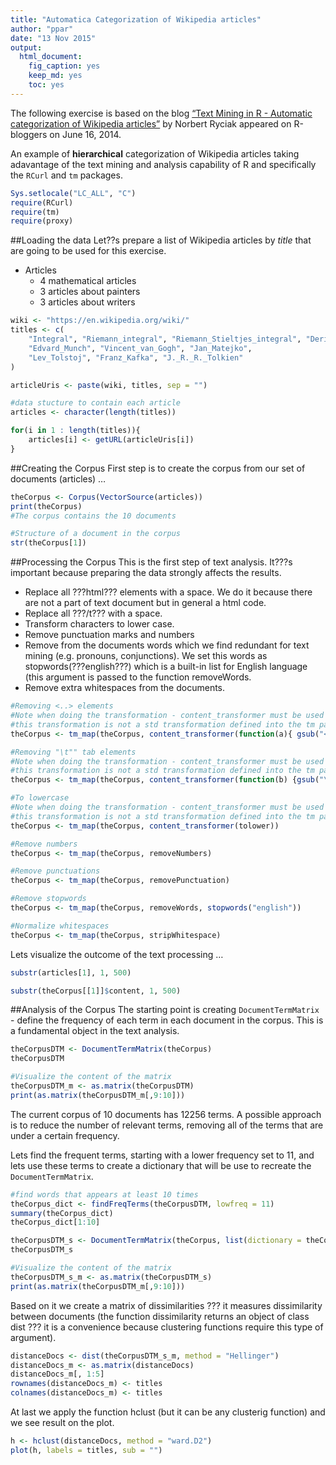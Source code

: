 ```yaml
---
title: "Automatica Categorization of Wikipedia articles"
author: "ppar"
date: "13 Nov 2015"
output:
  html_document:
    fig_caption: yes
    keep_md: yes
    toc: yes
---
```


The following exercise is based on the blog ["Text Mining in R - Automatic categorization of Wikipedia articles"](http://www.r-bloggers.com/text-mining-in-r-automatic-categorization-of-wikipedia-articles/) by Norbert Ryciak appeared on R-bloggers on June 16, 2014.

An example of __hierarchical__ categorization of Wikipedia articles taking adavantage of the text mining and analysis capability of R and specifically the `RCurl` and `tm` packages.

```r
Sys.setlocale("LC_ALL", "C")
require(RCurl)
require(tm)
require(proxy)
```

##Loading the data
Let??s prepare a list of Wikipedia articles by _title_ that are going to be used for this exercise.

* Articles
    * 4 mathematical articles
    * 3 articles about painters
    * 3 articles about writers

```r
wiki <- "https://en.wikipedia.org/wiki/"
titles <- c(
    "Integral", "Riemann_integral", "Riemann_Stieltjes_integral", "Derivative",
    "Edvard_Munch", "Vincent_van_Gogh", "Jan_Matejko",
    "Lev_Tolstoj", "Franz_Kafka", "J._R._R._Tolkien"
)

articleUris <- paste(wiki, titles, sep = "")

#data stucture to contain each article
articles <- character(length(titles))

for(i in 1 : length(titles)){
    articles[i] <- getURL(articleUris[i])
}
```

##Creating the Corpus
First step is to create the corpus from our set of documents (articles) ...
```r
theCorpus <- Corpus(VectorSource(articles))
print(theCorpus)
#The corpus contains the 10 documents

#Structure of a document in the corpus
str(theCorpus[1])
```

##Processing the Corpus
This is the first step of text analysis. It???s important because preparing the data strongly affects the results. 

* Replace all ???html??? elements with a space. We do it because there are not a part of text document but in general a html code.
* Replace all ???/t??? with a space.
* Transform characters to lower case.
* Remove punctuation marks and numbers
* Remove from the documents words which we find redundant for text mining (e.g. pronouns, conjunctions). We set this words as stopwords(???english???) which is a built-in list for English language (this argument is passed to the function removeWords.
* Remove extra whitespaces from the documents.

```r
#Removing <..> elements
#Note when doing the transformation - content_transformer must be used cause
#this transformation is not a std transformation defined into the tm package
theCorpus <- tm_map(theCorpus, content_transformer(function(a){ gsub("<.+?>", " ", a)}))

#Removing "\t"" tab elements
#Note when doing the transformation - content_transformer must be used cause
#this transformation is not a std transformation defined into the tm package
theCorpus <- tm_map(theCorpus, content_transformer(function(b) {gsub("\t", " ", b)}))

#To lowercase
#Note when doing the transformation - content_transformer must be used cause
#this transformation is not a std transformation defined into the tm package
theCorpus <- tm_map(theCorpus, content_transformer(tolower))

#Remove numbers
theCorpus <- tm_map(theCorpus, removeNumbers)

#Remove punctuations
theCorpus <- tm_map(theCorpus, removePunctuation)

#Remove stopwords
theCorpus <- tm_map(theCorpus, removeWords, stopwords("english"))

#Normalize whitespaces
theCorpus <- tm_map(theCorpus, stripWhitespace)
```

Lets visualize the outcome of the text processing ...
```r
substr(articles[1], 1, 500)

substr(theCorpus[[1]]$content, 1, 500)
```
##Analysis of the Corpus
The starting point is creating `DocumentTermMatrix` - define the frequency of each term in each document in the corpus. This is a fundamental object in the text analysis. 

```r
theCorpusDTM <- DocumentTermMatrix(theCorpus)
theCorpusDTM

#Visualize the content of the matrix
theCorpusDTM_m <- as.matrix(theCorpusDTM)
print(as.matrix(theCorpusDTM_m[,9:10]))
```

The current corpus of 10 documents has 12256 terms. A possible approach is to reduce the number of relevant terms, removing all of the terms that are under a certain frequency.

Lets find the frequent terms, starting with a lower frequency set to 11, and lets use these terms to create a dictionary that will be use to recreate the `DocumentTermMatrix`.

```r
#find words that appears at least 10 times
theCorpus_dict <- findFreqTerms(theCorpusDTM, lowfreq = 11) 
summary(theCorpus_dict)
theCorpus_dict[1:10]

theCorpusDTM_s <- DocumentTermMatrix(theCorpus, list(dictionary = theCorpus_dict))
theCorpusDTM_s

#Visualize the content of the matrix
theCorpusDTM_s_m <- as.matrix(theCorpusDTM_s)
print(as.matrix(theCorpusDTM_m[,9:10]))
```

Based on it we create a matrix of dissimilarities ??? it measures dissimilarity between documents (the function dissimilarity returns an object of class dist ??? it is a convenience because clustering functions require this type of argument).
```r
distanceDocs <- dist(theCorpusDTM_s_m, method = "Hellinger")
distanceDocs_m <- as.matrix(distanceDocs)
distanceDocs_m[, 1:5]
rownames(distanceDocs_m) <- titles
colnames(distanceDocs_m) <- titles
```

At last we apply the function hclust (but it can be any clusterig function) and we see result on the plot.
```r
h <- hclust(distanceDocs, method = "ward.D2")
plot(h, labels = titles, sub = "")
```